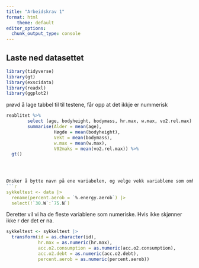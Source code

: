 ```yaml
---
title: "Arbeidskrav 1"
format: html
    theme: default
editor_options: 
  chunk_output_type: console
---
```



## Laste ned datasettet 
```r
library(tidyverse)
library(gt)
library(exscidata)
library(readxl)
library(ggplot2)

```


prøvd å lage tabbel til til testene, får opp at det ikkje er nummerisk
```r
reablitet %>%
        select (age, bodyheight, bodymass, hr.max, w.max, vo2.rel.max) %>%
        summarise(Alder = mean(age),
                  Høgde = mean(bodyheight),
                  Vekt = mean(bodymass),
                  w.max = mean(w.max),
                  V02maks = mean(vo2.rel.max)) %>%
  gt()
  
  


Ønsker å bytte navn på ene variabelen, og velge vekk variablene som omhandler styrketesten. 
```r
sykkeltest <- data |> 
  rename(percent.aerob = `%.energy.aerob`) |> 
  select(!`30.W`:`75.N`)
```


Deretter vil vi ha de fleste variablene som numeriske. 
Hvis ikke skjønner ikke r der det er na. 

```r
sykkeltest <- sykkeltest |> 
  transform(id = as.character(id), 
            hr.max = as.numeric(hr.max), 
            acc.o2.consumption = as.numeric(acc.o2.consumption), 
            acc.o2.debt = as.numeric(acc.o2.debt), 
            percent.aerob = as.numeric(percent.aerob)) 
```


